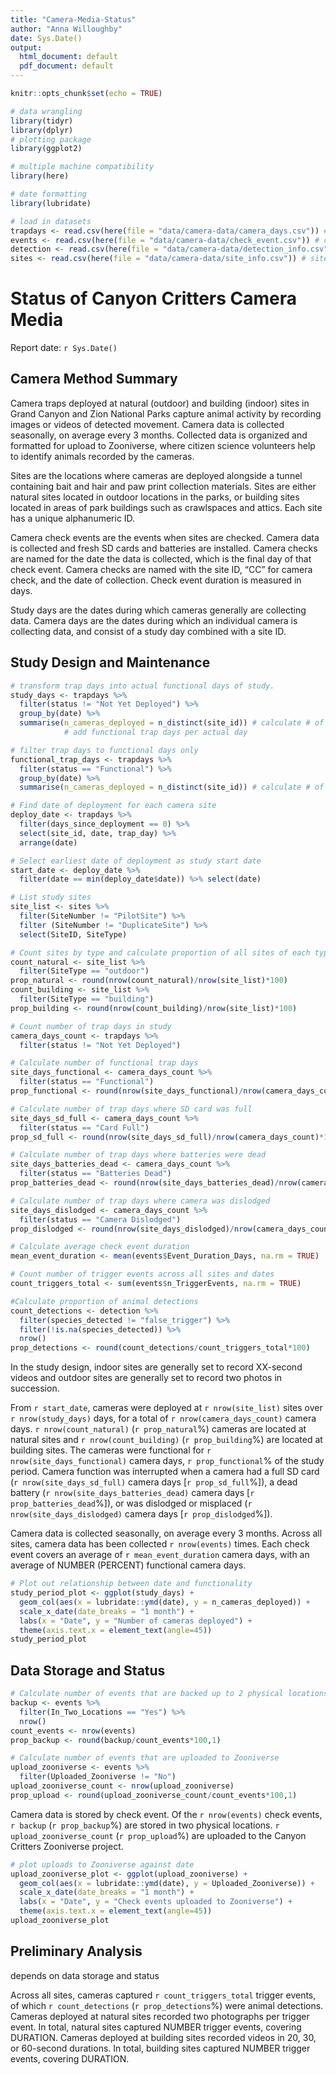 ```yaml
---
title: "Camera-Media-Status"
author: "Anna Willoughby"
date: Sys.Date()
output:
  html_document: default
  pdf_document: default
---
```


```r
knitr::opts_chunk$set(echo = TRUE)

# data wrangling
library(tidyr)
library(dplyr)
# plotting package 
library(ggplot2)

# multiple machine compatibility
library(here)

# date formatting
library(lubridate)

# load in datasets 
trapdays <- read.csv(here(file = "data/camera-data/camera_days.csv")) # trap days and status 
events <- read.csv(here(file = "data/camera-data/check_event.csv")) # check events
detection <- read.csv(here(file = "data/camera-data/detection_info.csv")) # camera triggers
sites <- read.csv(here(file = "data/camera-data/site_info.csv")) # site information
```

# Status of Canyon Critters Camera Media

Report date: `r Sys.Date()`

## Camera Method Summary

Camera traps deployed at natural (outdoor) and building (indoor) sites in Grand Canyon and Zion National Parks capture animal activity by recording images or videos of detected movement. Camera data is collected seasonally, on average every 3 months. Collected data is organized and formatted for upload to Zooniverse, where citizen science volunteers help to identify animals recorded by the cameras.

Sites are the locations where cameras are deployed alongside a tunnel containing bait and hair and paw print collection materials. Sites are either natural sites located in outdoor locations in the parks, or building sites located in areas of park buildings such as crawlspaces and attics. Each site has a unique alphanumeric ID.

Camera check events are the events when sites are checked. Camera data is collected and fresh SD cards and batteries are installed. Camera checks are named for the date the data is collected, which is the final day of that check event. Camera checks are named with the site ID, "CC" for camera check, and the date of collection. Check event duration is measured in days.

Study days are the dates during which cameras generally are collecting data. Camera days are the dates during which an individual camera is collecting data, and consist of a study day combined with a site ID. 

## Study Design and Maintenance

```r

# transform trap days into actual functional days of study. 
study_days <- trapdays %>% 
  filter(status != "Not Yet Deployed") %>%
  group_by(date) %>% 
  summarise(n_cameras_deployed = n_distinct(site_id)) # calculate # of cameras deployed per day 
            # add functional trap days per actual day 

# filter trap days to functional days only
functional_trap_days <- trapdays %>% 
  filter(status == "Functional") %>%
  group_by(date) %>%
  summarise(n_cameras_deployed = n_distinct(site_id)) # calculate # of cameras functional per day

# Find date of deployment for each camera site
deploy_date <- trapdays %>%
  filter(days_since_deployment == 0) %>%
  select(site_id, date, trap_day) %>%
  arrange(date)

# Select earliest date of deployment as study start date
start_date <- deploy_date %>%
  filter(date == min(deploy_date$date)) %>% select(date)

# List study sites
site_list <- sites %>% 
  filter(SiteNumber != "PilotSite") %>%
  filter (SiteNumber != "DuplicateSite") %>%
  select(SiteID, SiteType)

# Count sites by type and calculate proportion of all sites of each type
count_natural <- site_list %>%
  filter(SiteType == "outdoor")
prop_natural <- round(nrow(count_natural)/nrow(site_list)*100)
count_building <- site_list %>%
  filter(SiteType == "building")
prop_building <- round(nrow(count_building)/nrow(site_list)*100)

# Count number of trap days in study
camera_days_count <- trapdays %>%
  filter(status != "Not Yet Deployed")

# Calculate number of functional trap days
site_days_functional <- camera_days_count %>%
  filter(status == "Functional")
prop_functional <- round(nrow(site_days_functional)/nrow(camera_days_count)*100,1)

# Calculate number of trap days where SD card was full
site_days_sd_full <- camera_days_count %>%
  filter(status == "Card Full")
prop_sd_full <- round(nrow(site_days_sd_full)/nrow(camera_days_count)*100,1)

# Calculate number of trap days where batteries were dead
site_days_batteries_dead <- camera_days_count %>%
  filter(status == "Batteries Dead")
prop_batteries_dead <- round(nrow(site_days_batteries_dead)/nrow(camera_days_count)*100)

# Calculate number of trap days where camera was dislodged
site_days_dislodged <- camera_days_count %>%
  filter(status == "Camera Dislodged")
prop_dislodged <- round(nrow(site_days_dislodged)/nrow(camera_days_count)*100,1)

# Calculate average check event duration
mean_event_duration <- mean(events$Event_Duration_Days, na.rm = TRUE)

# Count number of trigger events across all sites and dates
count_triggers_total <- sum(events$n_TriggerEvents, na.rm = TRUE)

#Calculate proportion of animal detections
count_detections <- detection %>%
  filter(species_detected != "false_trigger") %>%
  filter(!is.na(species_detected)) %>%
  nrow()
prop_detections <- round(count_detections/count_triggers_total*100)

```

In the study design, indoor sites are generally set to record XX-second videos and outdoor sites are generally set to record two photos in succession.

From `r start_date`, cameras were deployed at `r nrow(site_list)` sites over `r nrow(study_days)` days, for a total of `r nrow(camera_days_count)` camera days. `r nrow(count_natural)` (`r prop_natural`%) cameras are located at natural sites and `r nrow(count_building)` (`r prop_building`%) are located at building sites. The cameras were functional for `r nrow(site_days_functional)` camera days, `r prop_functional`% of the study period. Camera function was interrupted when a camera had a full SD card (`r nrow(site_days_sd_full)` camera days [`r prop_sd_full`%]), a dead battery (`r nrow(site_days_batteries_dead)` camera days [`r prop_batteries_dead`%]), or was dislodged or misplaced (`r nrow(site_days_dislodged)` camera days [`r prop_dislodged`%]).

Camera data is collected seasonally, on average every 3 months. Across all sites, camera data has been collected `r nrow(events)` times. Each check event covers an average of `r mean_event_duration` camera days, with an average of NUMBER (PERCENT) functional camera days.

```r

# Plot out relationship between date and functionality 
study_period_plot <- ggplot(study_days) +
  geom_col(aes(x = lubridate::ymd(date), y = n_cameras_deployed)) +
  scale_x_date(date_breaks = "1 month") +
  labs(x = "Date", y = "Number of cameras deployed") +
  theme(axis.text.x = element_text(angle=45))
study_period_plot

```

## Data Storage and Status
``` r

# Calculate number of events that are backed up to 2 physical locations
backup <- events %>%
  filter(In_Two_Locations == "Yes") %>%
  nrow()
count_events <- nrow(events)
prop_backup <- round(backup/count_events*100,1)

# Calculate number of events that are uploaded to Zooniverse
upload_zooniverse <- events %>%
  filter(Uploaded_Zooniverse != "No")
upload_zooniverse_count <- nrow(upload_zooniverse)
prop_upload <- round(upload_zooniverse_count/count_events*100,1)

```
Camera data is stored by check event. Of the `r nrow(events)` check events, `r backup` (`r prop_backup`%) are stored in two physical locations. `r upload_zooniverse_count` (`r prop_upload`%) are uploaded to the Canyon Critters Zooniverse project.

``` r

# plot uploads to Zooniverse against date
upload_zooniverse_plot <- ggplot(upload_zooniverse) +
  geom_col(aes(x = lubridate::ymd(date), y = Uploaded_Zooniverse)) +
  scale_x_date(date_breaks = "1 month") +
  labs(x = "Date", y = "Check events uploaded to Zooniverse") +
  theme(axis.text.x = element_text(angle=45))
upload_zooniverse_plot 

```

## Preliminary Analysis

depends on data storage and status

Across all sites, cameras captured `r count_triggers_total` trigger events, of which `r count_detections` (`r prop_detections`%) were animal detections. Cameras deployed at natural sites recorded two photographs per trigger event. In total, natural sites captured NUMBER trigger events, covering DURATION. Cameras deployed at building sites recorded videos in 20, 30, or 60-second durations. In total, building sites captured NUMBER trigger events, covering DURATION.
